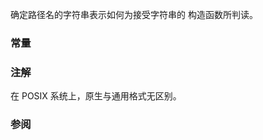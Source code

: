 {{cpp/filesystem/path/title|format}}
{{cpp/filesystem/path/navbar}}
{{dcl begin}}
{{dcl|since=c++17|1=
enum format {
    native_format,
    generic_format,
    auto_format
};
}}
{{dcl end}}

确定路径名的字符串表示如何为接受字符串的 {{ltt|cpp/filesystem/path|std::filesystem::path}} 构造函数所判读。

===常量===
{{dsc begin}}
{{dsc hitem|名称|解释}}
{{dsc|{{tt|native_format}}|原生路径名格式}}
{{dsc|{{tt|generic_format}}|通用路径名格式}}
{{dsc|{{tt|auto_format}}|实现定义路径名格式，可行的场合自动检测}}
{{dsc end}}

===注解===
在 POSIX 系统上，原生与通用格式无区别。

===参阅===
{{dsc begin}}
{{dsc inc|cpp/filesystem/path/dsc constructor}}
{{dsc end}}

{{langlinks|en|es|ja|ru}}